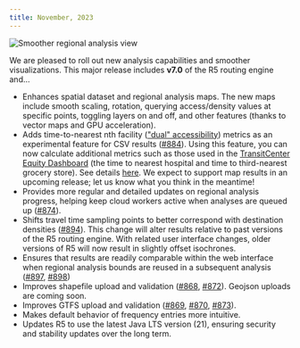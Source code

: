 ```yaml
---
title: November, 2023
---
```



<Image
  src='/img/changelog/202311/regional.png'
  alt='Smoother regional analysis view'
/>

We are pleased to roll out new analysis capabilities and smoother visualizations. This major release includes **v7.0** of the R5 routing engine and...

- Enhances spatial dataset and regional analysis maps. The new maps include smooth scaling, rotation, querying access/density values at specific points, toggling layers on and off, and other features (thanks to vector maps and GPU acceleration).
- Adds time-to-nearest nth facility (["dual" accessibility](https://doi.org/10.1111/gean.12220)) metrics as an experimental feature for CSV results ([#884](https://github.com/conveyal/r5/pull/884)). Using this feature, you can now calculate additional metrics such as those used in the [TransitCenter Equity Dashboard](https://dashboard.transitcenter.org) (the time to nearest hospital and time to third-nearest grocery store). See details [here](guides/compute-freeform#dual-accessibility). We expect to support map results in an upcoming release; let us know what you think in the meantime!
- Provides more regular and detailed updates on regional analysis progress, helping keep cloud workers active when analyses are queued up ([#874](https://github.com/conveyal/r5/pull/874)).
- Shifts travel time sampling points to better correspond with destination densities ([#894](https://github.com/conveyal/r5/pull/894)). This change will alter results relative to past versions of the R5 routing engine. With related user interface changes, older versions of R5 will now result in slightly offset isochrones.
- Ensures that results are readily comparable within the web interface when regional analysis bounds are reused in a subsequent analysis ([#897](https://github.com/conveyal/r5/pull/897), [#898](https://github.com/conveyal/r5/pull/898))
- Improves shapefile upload and validation ([#868](https://github.com/conveyal/r5/pull/868), [#872](https://github.com/conveyal/r5/pull/872)). Geojson uploads are coming soon.
- Improves GTFS upload and validation ([#869](https://github.com/conveyal/r5/pull/869), [#870](https://github.com/conveyal/r5/pull/870), [#873](https://github.com/conveyal/r5/pull/873)).
- Makes default behavior of frequency entries more intuitive.
- Updates R5 to use the latest Java LTS version (21), ensuring security and stability updates over the long term.
